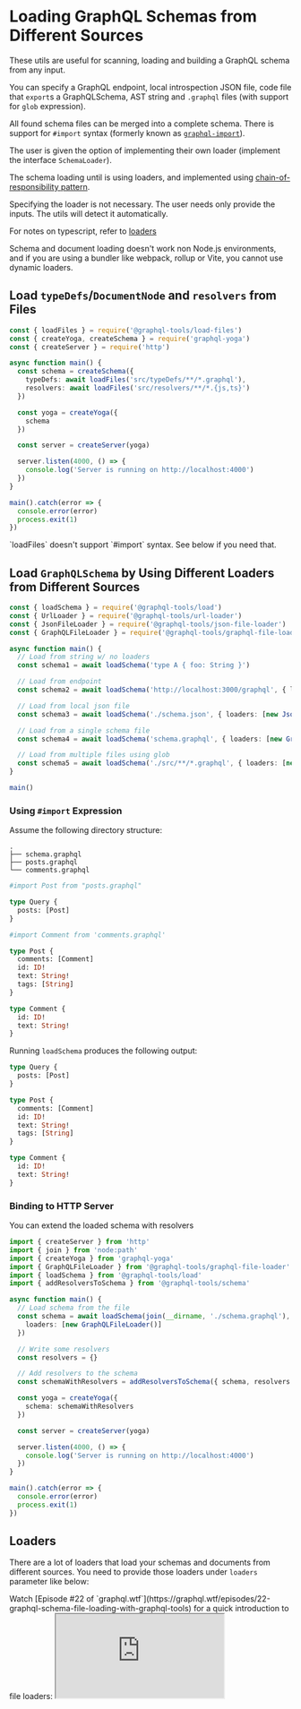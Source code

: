 
# Loading GraphQL Schemas from Different Sources

These utils are useful for scanning, loading and building a GraphQL schema from any input.

You can specify a GraphQL endpoint, local introspection JSON file, code file that `export`s a
GraphQLSchema, AST string and `.graphql` files (with support for `glob` expression).

All found schema files can be merged into a complete schema. There is support for `#import` syntax
(formerly known as [`graphql-import`](https://github.com/ardatan/graphql-import)).

The user is given the option of implementing their own loader (implement the interface
`SchemaLoader`).

The schema loading until is using loaders, and implemented using
[chain-of-responsibility pattern](https://en.wikipedia.org/wiki/Chain-of-responsibility_pattern).

Specifying the loader is not necessary. The user needs only provide the inputs. The utils will
detect it automatically.

For notes on typescript, refer to [loaders](/docs/schema-loading#loaders)

<Callout type="warning">
  Schema and document loading doesn't work non Node.js environments, and if you are using a bundler
  like webpack, rollup or Vite, you cannot use dynamic loaders.
</Callout>

## Load `typeDefs`/`DocumentNode` and `resolvers` from Files

```ts
const { loadFiles } = require('@graphql-tools/load-files')
const { createYoga, createSchema } = require('graphql-yoga')
const { createServer } = require('http')

async function main() {
  const schema = createSchema({
    typeDefs: await loadFiles('src/typeDefs/**/*.graphql'),
    resolvers: await loadFiles('src/resolvers/**/*.{js,ts}')
  })

  const yoga = createYoga({
    schema
  })

  const server = createServer(yoga)

  server.listen(4000, () => {
    console.log('Server is running on http://localhost:4000')
  })
}

main().catch(error => {
  console.error(error)
  process.exit(1)
})
```

<Callout type="warning">
  `loadFiles` doesn't support `#import` syntax. See below if you need that.
</Callout>

## Load `GraphQLSchema` by Using Different Loaders from Different Sources

```ts
const { loadSchema } = require('@graphql-tools/load')
const { UrlLoader } = require('@graphql-tools/url-loader')
const { JsonFileLoader } = require('@graphql-tools/json-file-loader')
const { GraphQLFileLoader } = require('@graphql-tools/graphql-file-loader')

async function main() {
  // Load from string w/ no loaders
  const schema1 = await loadSchema('type A { foo: String }')

  // Load from endpoint
  const schema2 = await loadSchema('http://localhost:3000/graphql', { loaders: [new UrlLoader()] })

  // Load from local json file
  const schema3 = await loadSchema('./schema.json', { loaders: [new JsonFileLoader()] })

  // Load from a single schema file
  const schema4 = await loadSchema('schema.graphql', { loaders: [new GraphQLFileLoader()] })

  // Load from multiple files using glob
  const schema5 = await loadSchema('./src/**/*.graphql', { loaders: [new GraphQLFileLoader()] })
}

main()
```

### Using `#import` Expression

Assume the following directory structure:

```text
.
├── schema.graphql
├── posts.graphql
└── comments.graphql
```

```graphql filename="schema.graphql"
#import Post from "posts.graphql"

type Query {
  posts: [Post]
}
```

```graphql filename="posts.graphql"
#import Comment from 'comments.graphql'

type Post {
  comments: [Comment]
  id: ID!
  text: String!
  tags: [String]
}
```

```graphql filename="comments.graphql"
type Comment {
  id: ID!
  text: String!
}
```

Running `loadSchema` produces the following output:

```graphql
type Query {
  posts: [Post]
}

type Post {
  comments: [Comment]
  id: ID!
  text: String!
  tags: [String]
}

type Comment {
  id: ID!
  text: String!
}
```

### Binding to HTTP Server

You can extend the loaded schema with resolvers

```ts
import { createServer } from 'http'
import { join } from 'node:path'
import { createYoga } from 'graphql-yoga'
import { GraphQLFileLoader } from '@graphql-tools/graphql-file-loader'
import { loadSchema } from '@graphql-tools/load'
import { addResolversToSchema } from '@graphql-tools/schema'

async function main() {
  // Load schema from the file
  const schema = await loadSchema(join(__dirname, './schema.graphql'), {
    loaders: [new GraphQLFileLoader()]
  })

  // Write some resolvers
  const resolvers = {}

  // Add resolvers to the schema
  const schemaWithResolvers = addResolversToSchema({ schema, resolvers })

  const yoga = createYoga({
    schema: schemaWithResolvers
  })

  const server = createServer(yoga)

  server.listen(4000, () => {
    console.log('Server is running on http://localhost:4000')
  })
}

main().catch(error => {
  console.error(error)
  process.exit(1)
})
```

## Loaders

There are a lot of loaders that load your schemas and documents from different sources. You need to
provide those loaders under `loaders` parameter like below:

<Callout>
  Watch [Episode #22 of
  `graphql.wtf`](https://graphql.wtf/episodes/22-graphql-schema-file-loading-with-graphql-tools) for
  a quick introduction to file loaders:
</Callout>

<iframe src="https://www.youtube.com/embed/I79_b7K0rIk" />

### `GraphQLFileLoader`

This loader loads your GraphQLSchema from `.graphql` files like below:

```ts
import { GraphQLFileLoader } from '@graphql-tools/graphql-file-loader'
import { loadSchema } from '@graphql-tools/load'
import { addResolversToSchema } from '@graphql-tools/schema'

// schema is `GraphQLSchema` instance
const schema = await loadSchema('schema.graphql', {
  // load from a single schema file
  loaders: [new GraphQLFileLoader()]
})

// You can add resolvers to that schema
const schemaWithResolvers = addResolversToSchema({
  schema,
  resolvers: {
    Query: {
      //  ...
    }
  }
})
```

This loader also supports glob pattern;

```ts
import { GraphQLFileLoader } from '@graphql-tools/graphql-file-loader'
import { loadSchema } from '@graphql-tools/load'

const schema = await loadSchema('graphql/**/*.graphql', {
  // load files and merge them into a single schema object
  loaders: [new GraphQLFileLoader()]
})
```

If you use `loadDocuments`, it gives you an array of document source objects;

```ts
import { GraphQLFileLoader } from '@graphql-tools/graphql-file-loader'
import { loadDocuments } from '@graphql-tools/load'

const documents = await loadDocuments('graphql/**/*.graphql', {
  // load files and merge them into a single schema object
  loaders: [new GraphQLFileLoader()]
})
```

<Callout>
  This loader only supports Node environment because it relies on File System of your platform.
</Callout>

### `JsonFileLoader`

This loader handles schema introspection and document nodes in `.json` files.

Introspection is handled in the example below:

```ts
import { JsonFileLoader } from '@graphql-tools/json-file-loader'
import { loadSchema } from '@graphql-tools/load'
import { addMocksToSchema } from '@graphql-tools/mock'

const schema = await loadSchema('schema-introspection.json', {
  loaders: [new JsonFileLoader()]
})

// Mocked non-executable schema generated from an introspection
const mockedSchema = addMocksToSchema({ schema })
```

This loader handles `json` files if they represent `DocumentNode`, and returns an array of document
sources.

```ts
import { JsonFileLoader } from '@graphql-tools/json-file-loader'
import { loadDocuments } from '@graphql-tools/load'

const documents = await loadDocuments('**/*-document.json', {
  loaders: [new JsonFileLoader()]
})
```

<Callout>
  This loader only supports Node environment because it relies on File System of your platform.
</Callout>

### `CodeFileLoader`

This loader extracts GraphQL SDL string, exported `GraphQLSchema` and `DocumentNode` from TypeScript
and JavaScript code files. Let's say you have the following code file;

```ts
const ME_QUERY = gql`
  query Me {
    me {
      id
      name
      username
      age
    }
  }
`
```

And the following code will extract `Me` query operation from that code file without executing it
using [GraphQL Tag Pluck](/docs/graphql-tag-pluck). It understands `/* GraphQL */` magic comment and
`gql` literals. You can configure [GraphQL Tag Pluck](/docs/graphql-tag-pluck) using `pluckConfig`.

```ts
import { CodeFileLoader } from '@graphql-tools/code-file-loader'
import { loadDocuments } from '@graphql-tools/load'

const documents = await loadDocuments('./src/**/graphql/*.ts', {
  loaders: [new CodeFileLoader()],
  pluckConfig: {
    // ...
  }
})
```

You can also load your schema from code files like below:

```ts
import { GraphQLSchema } from 'graphql'

// typeDefs.ts
export const typeDefs = /* GraphQL */ `
  type Query {
    foo: String
  }
`
// or schema.ts
export const schema = new GraphQLSchema(/* ... */)
```

<Callout type="warning">
  This loader only supports Node.js environment because it relies on File System of your platform.
</Callout>

<Callout type="warning">
  **Note**: If you are using typescript and [path
  aliases](https://typescriptlang.org/tsconfig#paths), you may also need
  [tsconfig-paths](https://npmjs.com/package/tsconfig-paths). Further reading can be found at the
  [GitHub issue.](https://github.com/ardatan/graphql-tools/issues/1544)
</Callout>

### `UrlLoader`

This loader generates
[(a fully executable remote schema using @graphql-tools/wrap)](/docs/remote-schemas) from a URL
endpoint.

```ts
import { loadSchema } from '@graphql-tools/load'
import { UrlLoader } from '@graphql-tools/url-loader'

const schema = await loadSchema('http://localhost:3000/graphql', {
  loaders: [new UrlLoader()]
})
```

You can provide custom headers, HTTP method and custom W3C fetch method.

```ts
import { loadSchema } from '@graphql-tools/load'
import { UrlLoader } from '@graphql-tools/url-loader'

const schema = await loadSchema('http://localhost:3000/graphql', {
  loaders: [new UrlLoader()],
  headers: {
    Accept: 'application/json'
  },
  method: 'POST',
  fetch: myFetch
})
```

<Callout emoji="🪄">This loader supports both browser and node environments.</Callout>

In browser this remote schema can be called using vanilla GraphQL-js and act like a simple GraphQL
client.

```ts
import { graphql } from 'graphql'
import { loadSchema } from '@graphql-tools/load'
import { UrlLoader } from '@graphql-tools/url-loader'

const schema = await loadSchema('http://localhost:3000/graphql', {
  loaders: [new UrlLoader()]
})

const response = await graphql(
  schema,
  /* GraphQL */ `
    {
      foo {
        bar {
          baz
        }
      }
    }
  `
)

console.log(response)
```
